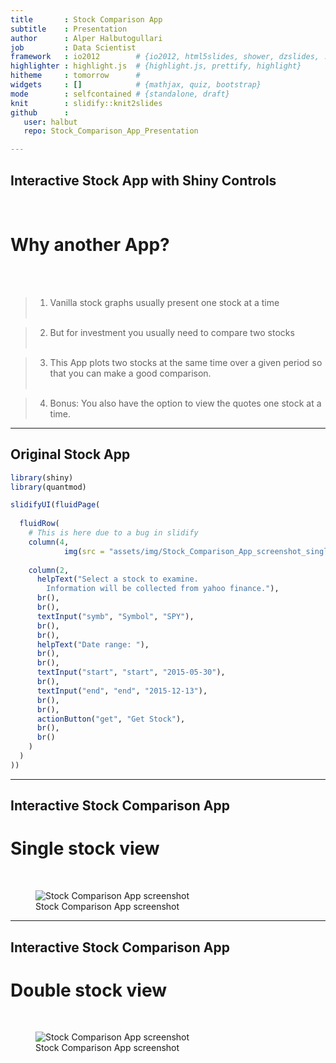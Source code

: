 ```yaml
---
title       : Stock Comparison App
subtitle    : Presentation
author      : Alper Halbutogullari
job         : Data Scientist
framework   : io2012        # {io2012, html5slides, shower, dzslides, ...}
highlighter : highlight.js  # {highlight.js, prettify, highlight}
hitheme     : tomorrow      # 
widgets     : []            # {mathjax, quiz, bootstrap}
mode        : selfcontained # {standalone, draft}
knit        : slidify::knit2slides
github      :
   user: halbut
   repo: Stock_Comparison_App_Presentation

---
```


## Interactive Stock App with Shiny Controls
<BR>  

# Why another App?
   <BR>   <BR>

> 1. Vanilla stock graphs usually present one stock at a time
   <BR>   <BR>
   
> 2. But for investment you usually need to compare two stocks
   <BR>   <BR>
   
> 3. This App plots two stocks at the same time over a given period so that you can make a good comparison.
   <BR>   <BR>
   
> 4. Bonus: You also have the option to view the quotes one stock at a time.

---

## Original Stock App


```r
library(shiny)
library(quantmod)

slidifyUI(fluidPage(
  
  fluidRow(
    # This is here due to a bug in slidify
    column(4,
            img(src = "assets/img/Stock_Comparison_App_screenshot_single_stock_original_small.png", align = "right")),
  
    column(2,
      helpText("Select a stock to examine. 
        Information will be collected from yahoo finance."),
      br(),
      br(),
      textInput("symb", "Symbol", "SPY"),
      br(),
      br(),
      helpText("Date range: "),
      br(),
      br(),
      textInput("start", "start", "2015-05-30"),
      br(),
      textInput("end", "end", "2015-12-13"),
      br(),
      br(),   
      actionButton("get", "Get Stock"),
      br(),
      br()
    )
  )
))
```

---

## Interactive Stock Comparison App

# Single stock view
<BR>

![Stock Comparison App screenshot](assets/img/Stock_Comparison_App_screenshot_single_stock.png)

---

## Interactive Stock Comparison App

# Double stock view
<BR>

![Stock Comparison App screenshot](assets/img/Stock_Comparison_App_screenshot_double_stock.png)


